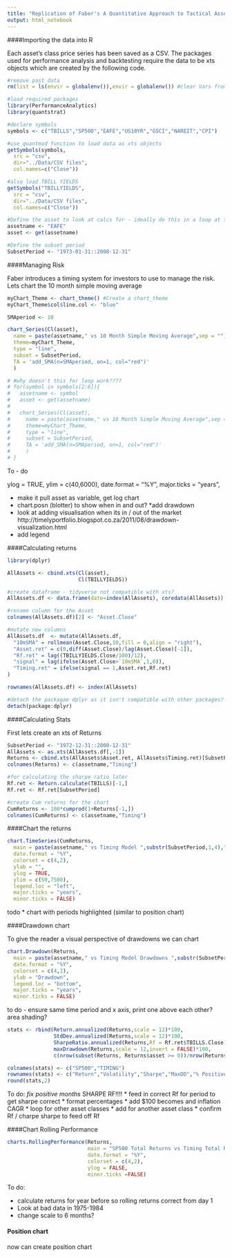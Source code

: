 ```yaml
---
title: "Replication of Faber's A Quantitative Approach to Tactical Asset Allocation - Managing Risk"
output: html_notebook
---
```


####Importing the data into R

Each asset's class price series has been saved as a CSV. The packages used for performance analysis and backtesting require the data to be xts objects which are created by the following code.

```r
#remove past data
rm(list = ls(envir = globalenv()),envir = globalenv()) #clear Vars from global enviroment

#load required packages
library(PerformanceAnalytics)
library(quantstrat)

#declare symbols
symbols <- c("TBILLS","SP500","EAFE","US10YR","GSCI","NAREIT","CPI")

#use quantmod function to load data as xts objects
getSymbols(symbols,
  src = "csv",
  dir="../Data/CSV files",
  col.names=c("Close"))

#also load TBILL YIELDS
getSymbols("TBILLYIELDS",
  src = "csv",
  dir="../Data/CSV files",
  col.names=c("Close"))

#Define the asset to look at calcs for - ideally do this in a loop at the end
assetname <- "EAFE"
asset <- get(assetname)

#Define the subset period
SubsetPeriod <- "1973-01-31::2008-12-31" 
```

####Managing Risk 

Faber introduces a timing system for investors to use to manage the risk. Lets chart the 10 month simple moving average

```r
myChart_Theme <- chart_theme() #Create a chart_theme
myChart_Theme$col$line.col <- "blue"

SMAperiod <- 10

chart_Series(Cl(asset),
  name = paste(assetname," vs 10 Month Simple Moving Average",sep = ""),
  theme=myChart_Theme,
  type = "line",
  subset = SubsetPeriod,
  TA = 'add_SMA(n=SMAperiod, on=1, col="red")'
  )

# #why doesn't this for loop work????
# for(symbol in symbols[2:6]){
#   assetname <- symbol
#   asset <- get(assetname)
#   
#   chart_Series(Cl(asset),
#     name = paste(assetname," vs 10 Month Simple Moving Average",sep = ""),
#     theme=myChart_Theme,
#     type = "line",
#     subset = SubsetPeriod,
#     TA = 'add_SMA(n=SMAperiod, on=1, col="red")'
#     )
# }
```

To - do 

 ylog = TRUE,
 ylim = c(40,6000),
 date.format = "%Y",
 major.ticks = "years",
 
* make it pull asset as variable, get log chart
* chart.posn (blotter) to show when in and out?
*add drawdown
* look at adding visualisation when its in / out of the market http://timelyportfolio.blogspot.co.za/2011/08/drawdown-visualization.html
* add legend

####Calculating returns
 

```r
library(dplyr)

AllAssets <- cbind.xts(Cl(asset),
                       Cl(TBILLYIELDS))    

#create dataframe - tidyverse not compatible with xts?
AllAssets.df <- data.frame(date=index(AllAssets), coredata(AllAssets)) #, row.names = index(AllAssets))

#rename column for the Asset
colnames(AllAssets.df)[2] <- "Asset.Close"

#mutate new columns
AllAssets.df  <- mutate(AllAssets.df, 
  "10mSMA" = rollmean(Asset.Close,10,fill = 0,align = "right"),
  "Asset.ret" = c(0,diff(Asset.Close)/lag(Asset.Close)[-1]),
  "Rf.ret" = lag((TBILLYIELDS.Close/100)/12),
  "signal" = lag(ifelse(Asset.Close>`10mSMA`,1,0)),
  "Timing.ret" = ifelse(signal == 1,Asset.ret,Rf.ret) 
)

rownames(AllAssets.df) <- index(AllAssets)

#detach the packagae dplyr as it isn't compatible with other packages?
detach(package:dplyr)
```

####Calculating Stats

First lets create an xts of Returns
```r
SubsetPeriod <- "1972-12-31::2008-12-31"
AllAssets <- as.xts(AllAssets.df[,-1])
Returns <- cbind.xts(AllAssets$Asset.ret, AllAssets$Timing.ret)[SubsetPeriod]
colnames(Returns) <- c(assetname,"Timing")

#for calculating the sharpe ratio later
Rf.ret <- Return.calculate(TBILLS)[-1,]
Rf.ret <- Rf.ret[SubsetPeriod]

#create Cum returns for the chart
CumReturns <- 100*cumprod(1+Returns[-1,])
colnames(CumReturns) <- c(assetname,"Timing")
```

####Chart the returns

```r
chart.TimeSeries(CumReturns,
  main = paste(assetname," vs Timing Model ",substr(SubsetPeriod,1,4),"-",substr(SubsetPeriod,13,16),", Log Scale",sep = ""),
  date.format = "%Y",
  colorset = c(4,2),
  ylab = "",
  ylog = TRUE,
  ylim = c(50,7500),
  legend.loc = "left",
  major.ticks = "years",
  minor.ticks = FALSE)
```

todo
* chart with periods highlighted (similar to position chart)

####Drawdown chart

To give the reader a visual perspective of drawdowns we can chart

```r
chart.Drawdown(Returns,
  main = paste(assetname," vs Timing Model Drawdowns ",substr(SubsetPeriod,1,4),"-",substr(SubsetPeriod,13,16),", Non-log Scale",sep = ""),
  date.format = "%Y",
  colorset = c(4,2),
  ylab = "Drawdown",
  legend.loc = "bottom",
  major.ticks = "years",
  minor.ticks = FALSE)
```

to do - ensure same time period and x axis, print one above each other? area shading?


```r
stats <- rbind(Return.annualized(Returns,scale = 12)*100, 
               StdDev.annualized(Returns,scale = 12)*100, 
               SharpeRatio.annualized(Returns,Rf = Rf.ret$TBILLS.Close),
               maxDrawdown(Returns,scale = 12,invert = FALSE)*100,
               c(nrow(subset(Returns, Returns$asset >= 0))/nrow(Returns),nrow(subset(Returns, Returns$Timing.ret >= 0))/nrow(Returns))*100)

colnames(stats) <- c("SP500","TIMING")
rownames(stats) <- c("Return","Volatility","Sharpe","MaxDD","% Positive Months")
round(stats,2)
```

To do:
*fix positive months
* SHARPE RF!!!!
* feed in correct Rf for period to get sharpe correct
* format percentages
* add $100 becomes and inflation CAGR
* loop for other asset classes
* add for another asset class
* confirm Rf / charpe sharpe to feed off Rf


####Chart Rolling Performance

```r
charts.RollingPerformance(Returns, 
                          main = "SP500 Total Returns vs Timing Total Returns (1973-2012)",
                          date.format = "%Y",
                          colorset = c(4,2),
                          ylog = FALSE,
                          minor.ticks =FALSE)
```

To do: 

* calculate returns for year before so rolling returns correct from day 1
* Look at bad data in 1975-1984
* change scale to 6 months?


#### Position chart

now can create position chart
```r

```
